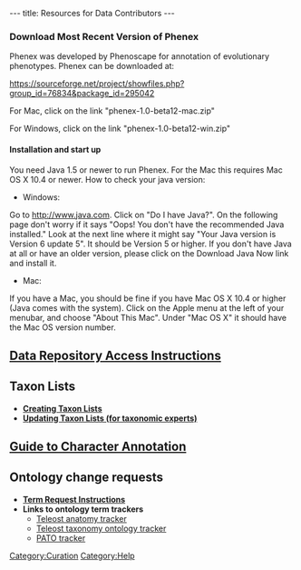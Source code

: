 ---
title: Resources for Data Contributors
---

===Download Most Recent Version of Phenex===

Phenex was developed by Phenoscape for annotation of evolutionary phenotypes.  Phenex can be downloaded at:

https://sourceforge.net/project/showfiles.php?group_id=76834&package_id=295042

For Mac, click on the link "phenex-1.0-beta12-mac.zip"

For Windows, click on the link "phenex-1.0-beta12-win.zip"

====Installation and start up====

You need Java 1.5 or newer to run Phenex.  For the Mac this requires Mac OS X 10.4 or newer. How to check your java version:

* Windows:
Go to http://www.java.com.  Click on "Do I have Java?".  On the following page don't worry if it says "Oops!  You don't have the recommended Java installed."  Look at the next line where it might say "Your Java version is Version 6 update 5".  It should be Version 5 or higher.  If you don't have Java at all or have an older version, please click on the Download Java Now link and install it.

* Mac:
If you have a Mac, you should be fine if you have Mac OS X 10.4 or higher (Java comes with the system).  Click on the Apple menu at the left of your menubar, and choose "About This Mac".  Under "Mac OS X" it should have the Mac OS version number.



==[[Data Repository Access Instructions]]==

==Taxon Lists==
*'''[[Creating Taxon Lists]]'''
*'''[[Update Taxon Lists|Updating Taxon Lists (for taxonomic experts)]]'''

==[[Guide to Character Annotation]]==

==Ontology change requests==
*'''[[Term_Requests | Term Request Instructions]]'''
*'''Links to ontology term trackers'''
** [http://sourceforge.net/tracker/?group_id=76834&atid=994764 Teleost anatomy tracker]
** [http://sourceforge.net/tracker/?atid=1046550&group_id=76834 Teleost taxonomy ontology tracker]
** [http://sourceforge.net/tracker/?group_id=76834&atid=595654 PATO tracker]

[[Category:Curation]]
[[Category:Help]]